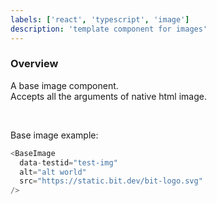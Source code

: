 ```yaml
---
labels: ['react', 'typescript', 'image']
description: 'template component for images'
---
```



### Overview

A base image component.  
Accepts all the arguments of native html image.

<br />

Base image example:

```js live=true
<BaseImage
  data-testid="test-img"
  alt="alt world"
  src="https://static.bit.dev/bit-logo.svg"
/>
```
